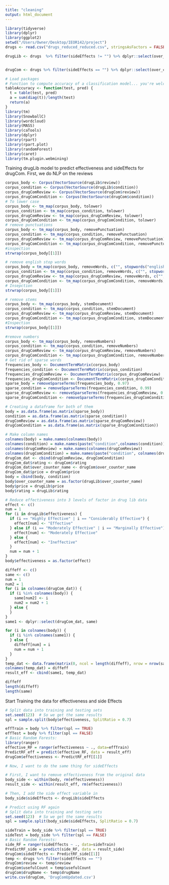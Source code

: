 ---
title: "cleaning"
output: html_document
---
```{r}
library(tidyverse)
library(dplyr)
library(ggplot2)
setwd("/Users/Owner/Desktop/IEOR142/project")
drugs <- read.csv("drugs_reduced_reduced.csv", stringsAsFactors = FALSE) 
```
```{r}
drugLib <- drugs  %>% filter(sideEffects != "") %>% dplyr::select(over_counter_name, condition, sideEffects, effectiveness, price, rating, review)


drugCom <- drugs %>% filter(sideEffects == "") %>% dplyr::select(over_counter_name, condition, price, rating, review)

```


```{r}
# Load packages
# Function to compute accuracy of a classification model... you're welcome...
tableAccuracy <- function(test, pred) {
  t = table(test, pred)
  a = sum(diag(t))/length(test)
  return(a)
}
library(tm)
library(SnowballC)
library(wordcloud)
library(MASS)
library(caTools)
library(dplyr)
library(rpart)
library(rpart.plot)
library(randomForest)
library(caret)
library(tm.plugin.webmining)
```


Training drugLib model to predict effectiveness and sideEffects for drugCom. First, we do NLP on the reviews
```{r}
corpus_body <- Corpus(VectorSource(drugLib$review))
corpus_condition <- Corpus(VectorSource(drugLib$condition))
corpus_drugComReview <- Corpus(VectorSource(drugCom$review))
corpus_drugComCondition <- Corpus(VectorSource(drugCom$condition))
# To lower case
corpus_body <- tm_map(corpus_body, tolower)
corpus_condition <- tm_map(corpus_condition, tolower)
corpus_drugComReview <- tm_map(corpus_drugComReview, tolower)
corpus_drugComCondition <- tm_map(corpus_drugComCondition, tolower)
# remove punctuations
corpus_body <- tm_map(corpus_body, removePunctuation)
corpus_condition <- tm_map(corpus_condition, removePunctuation)
corpus_drugComReview <- tm_map(corpus_drugComReview, removePunctuation)
corpus_drugComCondition <- tm_map(corpus_drugComCondition, removePunctuation)
#inspection
strwrap(corpus_body[[1]])

# remove english stop words
corpus_body = tm_map(corpus_body, removeWords, c("", stopwords("english")))
corpus_condition <- tm_map(corpus_condition, removeWords, c("", stopwords("english")))
corpus_drugComReview <- tm_map(corpus_drugComReview, removeWords, c("", stopwords("english")))
corpus_drugComCondition <- tm_map(corpus_drugComCondition, removeWords, c("", stopwords("english")))
# Insepction
strwrap(corpus_body[[1]])


```

```{r}
# remove stems
corpus_body <- tm_map(corpus_body, stemDocument)
corpus_condition <- tm_map(corpus_condition, stemDocument)
corpus_drugComReview <- tm_map(corpus_drugComReview, stemDocument)
corpus_drugComCondition <- tm_map(corpus_drugComCondition, stemDocument)
#Inspection
strwrap(corpus_body[[1]])

#remove numbers
corpus_body <- tm_map(corpus_body, removeNumbers)
corpus_condition <- tm_map(corpus_condition, removeNumbers)
corpus_drugComReview <- tm_map(corpus_drugComReview, removeNumbers)
corpus_drugComCondition <- tm_map(corpus_drugComCondition, removeNumbers)
# Get rid of sparse words
frequencies_body <- DocumentTermMatrix(corpus_body)
frequencies_condition <- DocumentTermMatrix(corpus_condition)
frequencies_drugComReview <- DocumentTermMatrix(corpus_drugComReview)
frequencies_drugComCondition <- DocumentTermMatrix(corpus_drugComCondition)
sparse_body = removeSparseTerms(frequencies_body, 0.97)
sparse_condition = removeSparseTerms(frequencies_condition, 0.99)
sparse_drugComReview <- removeSparseTerms(frequencies_drugComReview, 0.999)
sparse_drugComCondition <- removeSparseTerms(frequencies_drugComCondition, 0.999)

# Creating a dataframe for both of them
body = as.data.frame(as.matrix(sparse_body))
condition = as.data.frame(as.matrix(sparse_condition))
drugComReview = as.data.frame(as.matrix(sparse_drugComReview))
drugComCondition = as.data.frame(as.matrix(sparse_drugComCondition))

# Make column names
colnames(body) = make.names(colnames(body))
colnames(condition) = make.names(paste("condition",colnames(condition)))
colnames(drugComReview) = make.names(colnames(drugComReview))
colnames(drugComCondition) = make.names(paste("condition", colnames(drugComCondition)))
drugCom_dat <- cbind(drugComReview, drugComCondition)
drugCom_dat$rating <- drugCom$rating
drugCom_dat$over_counter_name <- drugCom$over_counter_name
drugCom_dat$price = drugCom$price
body = cbind(body, condition)
body$over_counter_name = as.factor(drugLib$over_counter_name)
body$price = drugLib$price
body$rating = drugLib$rating

# Reduce effectiveness into 3 levels of factor in drug lib data
effect <- c()
num = 1
for (i in drugLib$effectiveness) {
  if (i == "Highly Effective" | i == "Considerably Effective") {
    effect[num] <- "Effective"
  } else if (i == "Moderately Effective" | i == "Marginally Effective") {
    effect[num] <- "Moderately Effective"
  } else {
    effect[num] <- "Ineffective"
  }
  num = num + 1
}
body$effectiveness = as.factor(effect)

diffeff <- c()
same <- c()
num = 1
num2 = 1
for (i in colnames(drugCom_dat)) {
  if (i %in% colnames(body)) {
    same[num2] <- i
    num2 = num2 + 1
  } else {
  }
}
same1 <- dplyr::select(drugCom_dat, same)

for (i in colnames(body)) {
  if (i %in% colnames(same1)) {
  } else {
    diffeff[num] = i
    num = num + 1
  }
}
temp_dat <- data.frame(matrix(0, ncol = length(diffeff), nrow = nrow(same1)))
colnames(temp_dat) = diffeff
result_eff <- cbind(same1, temp_dat)

diffeff
length(diffeff)
length(same)
```

Start Training the data for effectiveness and side Effects
```{r}
# Split data into training and testing sets
set.seed(123)  # So we get the same results
spl = sample.split(body$effectiveness, SplitRatio = 0.7)

effTrain = body %>% filter(spl == TRUE)
effTest = body %>% filter(spl == FALSE)
# Basic Random Forests:
library(ranger)
effective_RF = ranger(effectiveness ~ ., data=effTrain)
PredictRF_eff = predict(effective_RF, data = result_eff)
drugCom$effectiveness <- PredictRF_eff[[1]]

# Now, I want to do the same thing for sideEffects

# First, I want to remove effectiveness from the original data 
body_side <- within(body, rm(effectiveness))
result_side <- within(result_eff, rm(effectiveness))

# Then, I add the side effect variable in
body_side$sideEffects <- drugLib$sideEffects

# Predict using RF again
# Split data into training and testing sets
set.seed(123)  # So we get the same results
spl = sample.split(body_side$sideEffects, SplitRatio = 0.7)

sideTrain = body_side %>% filter(spl == TRUE)
sideTest = body_side %>% filter(spl == FALSE)
# Basic Random Forests:
side_RF = ranger(sideEffects ~ ., data=sideTrain)
PredictRF_side = predict(side_RF, data = result_side)
drugCom$sideEffects <- PredictRF_side[[1]]
temp <- drugs %>% filter(sideEffects == "")
drugCom$review <- temp$review
drugCom$usefulCount = temp$usefulCount
drugCom$drugName <- temp$drugName
write.csv(drugCom, 'DrugComUpdated.csv')
```

